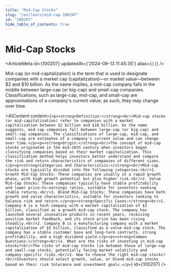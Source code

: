 ```yaml
---
title: "Mid-Cap Stocks"
slug: "/en/learn/mid-cap-100207"
id: "100207"
hide_table_of_contents: true
---
```



# Mid-Cap Stocks

<ArticleMeta id={100207} updatedAt={'2024-09-13 11:45:35'} alias={`[]`} />
<div className='border-solid border-b border-t-0 my-4 border-[var(--ifm-color-gray-300)]' />

Mid-cap (or mid-capitalization) is the term that is used to designate companies with a market cap (capitalization)—or market value—between $2 and $10 billion. As the name implies, a mid-cap company falls in the middle between large-cap (or big-cap) and small-cap companies. Classifications, such as large-cap, mid-cap, and small-cap are approximations of a company's current value; as such, they may change over time.

<AIContent content={`<p><strong>Definition:</strong><br/>Mid-cap stocks (or mid-capitalization) refer to companies with a market capitalization between $2 billion and $10 billion. As the name suggests, mid-cap companies fall between large-cap (or big-cap) and small-cap companies. The classifications of large-cap, mid-cap, and small-cap are estimates of a company's current value and can change over time.</p><p><strong>Origin:</strong><br/>The concept of mid-cap stocks originated in the mid-20th century when investors began classifying companies based on their market capitalization. This classification method helps investors better understand and compare the risk and return characteristics of companies of different sizes.</p><p><strong>Categories and Characteristics:</strong><br/>Mid-cap stocks are typically divided into the following categories:<br/>1. Growth Mid-Cap Stocks: These companies are usually in a rapid growth phase, with high growth potential but also higher risk.<br/>2. Value Mid-Cap Stocks: These companies typically have stable profitability and lower price-to-earnings ratios, suitable for investors seeking stable returns.<br/>3. Blend Mid-Cap Stocks: These companies have both growth and value characteristics, suitable for investors looking to balance risk and return.</p><p><strong>Specific Cases:</strong><br/>1. Company A is a tech company with a market capitalization of $3 billion, classified as a growth mid-cap stock. The company has launched several innovative products in recent years, receiving positive market feedback, and its stock price has been rising steadily.<br/>2. Company B is a manufacturing company with a market capitalization of $5 billion, classified as a value mid-cap stock. The company has a stable customer base and long-term contracts, strong profitability, and a high dividend yield.</p><p><strong>Common Questions:</strong><br/>1. What are the risks of investing in mid-cap stocks?<br/>The risks of mid-cap stocks lie between those of large-cap and small-cap stocks, potentially facing market volatility and company-specific risks.<br/>2. How to choose the right mid-cap stocks?<br/>Investors should select growth, value, or blend mid-cap stocks based on their risk tolerance and investment goals.</p>`} id={100207} />
